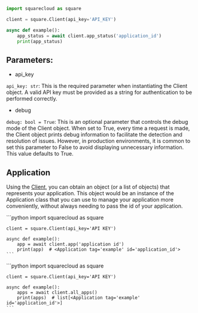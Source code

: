 [Client]: ./#client

```python
import squarecloud as square

client = square.Client(api_key='API_KEY')

async def example():
    app_status = await client.app_status('application_id')
    print(app_status)
```

## Parameters:

- api\_key

`api_key: str`: This is the required parameter when instantiating the Client object.
A valid API key must be provided as a string for authentication to be performed correctly.

- debug

`debug: bool = True`: This is an optional parameter that controls the debug mode of
the Client object. When set to True, every time a request is made, the Client object prints
debug information to facilitate the detection and resolution of
issues. However, in production environments, it is common to set this parameter
to False to avoid displaying unnecessary information.
This value defaults to True.

## Application

Using the [Client], you can obtain an object (or a list of
objects) that represents your application. This object would be an instance of the
Application class that you can use
to manage your application more conveniently, without always needing to pass
the id of your application.

<Tabs>
  <Tab title="obtaining an application">
    ```python
    import squarecloud as square

    client = square.Client(api_key='API KEY')

    async def example():
        app = await client.app('application id')
        print(app)  # <Application tag='example' id='application_id'>
    ```
  </Tab>

  <Tab title="obtaining all applications">
    ```python
    import squarecloud as square

    client = square.Client(api_key='API KEY')

    async def example():
        apps = await client.all_apps()
        print(apps)  # list[<Application tag='example' id='application_id'>]
    ```
  </Tab>
</Tabs>
